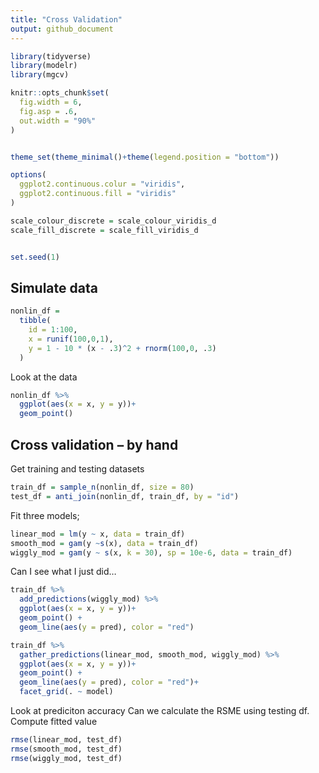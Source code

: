 ```yaml
---
title: "Cross Validation"
output: github_document
---
```


```r
library(tidyverse)
library(modelr)
library(mgcv)

knitr::opts_chunk$set(
  fig.width = 6,
  fig.asp = .6,
  out.width = "90%"
)


theme_set(theme_minimal()+theme(legend.position = "bottom"))

options(
  ggplot2.continuous.colur = "viridis",
  ggplot2.continuous.fill = "viridis"
)

scale_colour_discrete = scale_colour_viridis_d
scale_fill_discrete = scale_fill_viridis_d


set.seed(1)
```

## Simulate data

```r

nonlin_df = 
  tibble(
    id = 1:100,
    x = runif(100,0,1),
    y = 1 - 10 * (x - .3)^2 + rnorm(100,0, .3)
  )
```

Look at the data 

```r
nonlin_df %>% 
  ggplot(aes(x = x, y = y))+
  geom_point()

```


## Cross validation -- by hand 

Get training and testing datasets

```r
train_df = sample_n(nonlin_df, size = 80)
test_df = anti_join(nonlin_df, train_df, by = "id")
```


Fit three models;

```r
linear_mod = lm(y ~ x, data = train_df)
smooth_mod = gam(y ~s(x), data = train_df)
wiggly_mod = gam(y ~ s(x, k = 30), sp = 10e-6, data = train_df)
```

Can I see what I just did...

```r
train_df %>% 
  add_predictions(wiggly_mod) %>% 
  ggplot(aes(x = x, y = y))+
  geom_point() + 
  geom_line(aes(y = pred), color = "red")
```


```r
train_df %>% 
  gather_predictions(linear_mod, smooth_mod, wiggly_mod) %>% 
  ggplot(aes(x = x, y = y))+
  geom_point() + 
  geom_line(aes(y = pred), color = "red")+
  facet_grid(. ~ model)
```


Look at prediciton accuracy
Can we calculate the RSME using testing df. Compute fitted value 

```r
rmse(linear_mod, test_df)
rmse(smooth_mod, test_df)
rmse(wiggly_mod, test_df)
```








